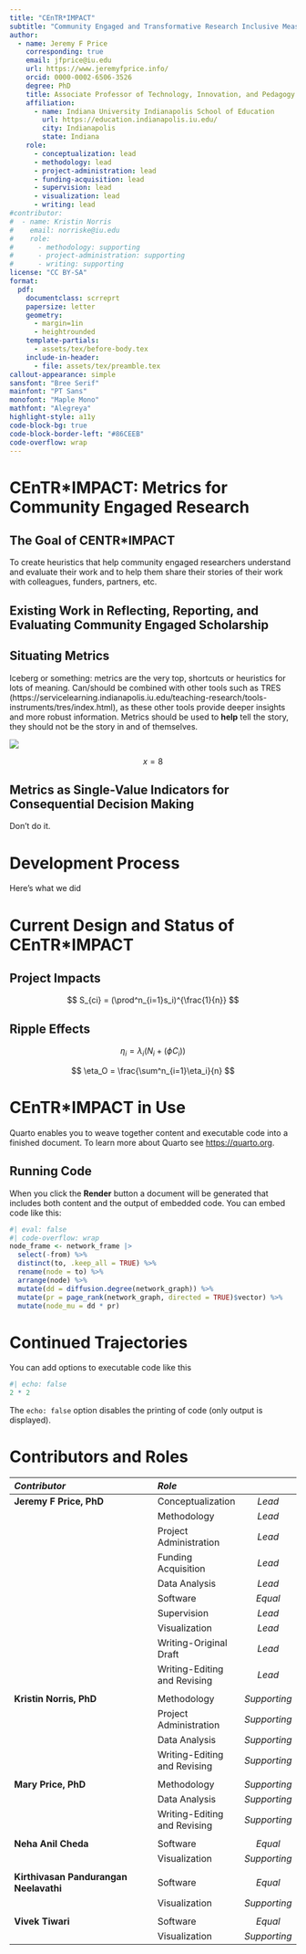 ```yaml
---
title: "CEnTR*IMPACT"
subtitle: "Community Engaged and Transformative Research Inclusive Measurement of Projects and Community Transformation"
author:
  - name: Jeremy F Price
    corresponding: true
    email: jfprice@iu.edu
    url: https://www.jeremyfprice.info/
    orcid: 0000-0002-6506-3526
    degree: PhD
    title: Associate Professor of Technology, Innovation, and Pedagogy
    affiliation:
      - name: Indiana University Indianapolis School of Education
        url: https://education.indianapolis.iu.edu/
        city: Indianapolis
        state: Indiana
    role:
      - conceptualization: lead
      - methodology: lead
      - project-administration: lead
      - funding-acquisition: lead
      - supervision: lead
      - visualization: lead
      - writing: lead
#contributor:
#  - name: Kristin Norris
#    email: norriske@iu.edu
#    role:
#      - methodology: supporting
#      - project-administration: supporting
#      - writing: supporting
license: "CC BY-SA"
format:
  pdf:
    documentclass: scrreprt
    papersize: letter
    geometry:
      - margin=1in
      - heightrounded
    template-partials:
      - assets/tex/before-body.tex
    include-in-header:
      - file: assets/tex/preamble.tex
callout-appearance: simple
sansfont: "Bree Serif"
mainfont: "PT Sans"
monofont: "Maple Mono"
mathfont: "Alegreya"
highlight-style: a11y
code-block-bg: true
code-block-border-left: "#86CEEB"
code-overflow: wrap
---
```


# CEnTR*IMPACT: Metrics for Community Engaged Research
\setcounter{page}{1}
\pagenumbering{arabic}

::: {.callout-note}

## The Goal of CENTR*IMPACT

To create heuristics that help community engaged researchers understand and evaluate their work and to help them share their stories of their work with colleagues, funders, partners, etc.
:::

## Existing Work in Reflecting, Reporting, and Evaluating Community Engaged Scholarship


## Situating Metrics

Iceberg or something: metrics are the very top, shortcuts or heuristics for lots of meaning. Can/should be combined with other tools such as TRES (https://servicelearning.indianapolis.iu.edu/teaching-research/tools-instruments/tres/index.html), as these other tools provide deeper insights and more robust information. Metrics should be used to **help** tell the story, they should not be the story in and of themselves.

![](assets/images/sierpinski_triangles.png){fig-alt="CEnTR*IMPACT"}

$$ x = 8 $$

::: {.callout-warning}
## Metrics as Single-Value Indicators for Consequential Decision Making

Don't do it.
:::

# Development Process

Here's what we did

# Current Design and Status of CEnTR*IMPACT

## Project Impacts

$$
S_{ci} = (\prod^n_{i=1}s_i)^{\frac{1}{n}}
$$

## Ripple Effects

$$
\eta_i = \lambda_i(N_i+(\phi C_i))
$$

$$
\eta_O = \frac{\sum^n_{i=1}\eta_i}{n}
$$

# CEnTR*IMPACT in Use

Quarto enables you to weave together content and executable code into a finished document. To learn more about Quarto see <https://quarto.org>.

## Running Code

When you click the **Render** button a document will be generated that includes both content and the output of embedded code. You can embed code like this:

```r
#| eval: false
#| code-overflow: wrap
node_frame <- network_frame |>
  select(-from) %>%
  distinct(to, .keep_all = TRUE) %>%
  rename(node = to) %>%
  arrange(node) %>%
  mutate(dd = diffusion.degree(network_graph)) %>%
  mutate(pr = page_rank(network_graph, directed = TRUE)$vector) %>%
  mutate(node_mu = dd * pr)
```

# Continued Trajectories

You can add options to executable code like this 

```r
#| echo: false
2 * 2
```

The `echo: false` option disables the printing of code (only output is displayed).


# Contributors and Roles
\setcounter{page}{1}
\pagenumbering{roman}

| ***Contributor*** | ***Role*** | |
|:-------------|:-------|:---:|
| **Jeremy F Price, PhD**    | Conceptualization          | *Lead* |
|                       | Methodology                     | *Lead* |
|                       | Project Administration          | *Lead* |
|                       | Funding Acquisition             | *Lead* |
|                       | Data Analysis                   | *Lead* |
|                       | Software                        | *Equal* |
|                       | Supervision                     | *Lead* |
|                       | Visualization                   | *Lead* |
|                       | Writing-Original Draft          | *Lead* |
|                       | Writing-Editing and Revising    | *Lead* |
|                       | | |
| **Kristin Norris, PhD**    | Methodology                | *Supporting* |
|                       | Project Administration          | *Supporting* |
|                       | Data Analysis                   | *Supporting* |
|                       | Writing-Editing and Revising    | *Supporting* |
|                       | |
| **Mary Price, PhD**        | Methodology                | *Supporting* |
|                       | Data Analysis                   | *Supporting* |
|                       | Writing-Editing and Revising    | *Supporting* |
|                       | |
| **Neha Anil Cheda**        | Software                   | *Equal* |
|                             | Visualization             | *Supporting* |
|                       | |
| **Kirthivasan Pandurangan Neelavathi**   | Software     | *Equal* |
|                       | Visualization                   | *Supporting* |
|                       | |
| **Vivek Tiwari**      | Software                        | *Equal* |
|                       | Visualization                   | *Supporting* |